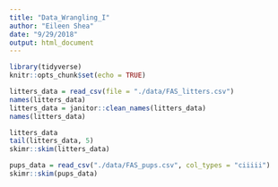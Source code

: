 ```yaml
---
title: "Data_Wrangling_I"
author: "Eileen Shea"
date: "9/29/2018"
output: html_document
---
```


```r
library(tidyverse)
knitr::opts_chunk$set(echo = TRUE)
```

```r
litters_data = read_csv(file = "./data/FAS_litters.csv")
names(litters_data)
litters_data = janitor::clean_names(litters_data)
names(litters_data)
```

```r
litters_data
tail(litters_data, 5)
skimr::skim(litters_data)
```

```r
pups_data = read_csv("./data/FAS_pups.csv", col_types = "ciiiii")
skimr::skim(pups_data)
```



